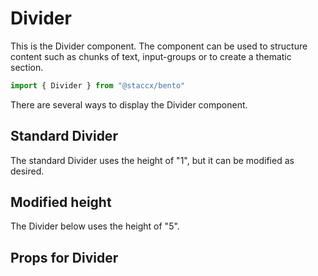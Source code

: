 
<Meta title="Components|Layout/Divider" component={Divider} />

# Divider
This is the Divider component. The component can be used to structure content such as chunks of text, input-groups or to create a thematic section. 


```javascript
import { Divider } from "@staccx/bento"
```

There are several ways to display the Divider component.

## Standard Divider
The standard Divider uses the height of "1", but it can be modified as desired. 

<Preview>
  <Story name="Standard">
    <Divider height="1"/>
  </Story>
</Preview>

## Modified height
The Divider below uses the height of "5".

<Preview>
  <Story name="Modified height">
    <Divider height="5"/>
  </Story>
</Preview>

## Props for Divider

<Props of={Divider} />
